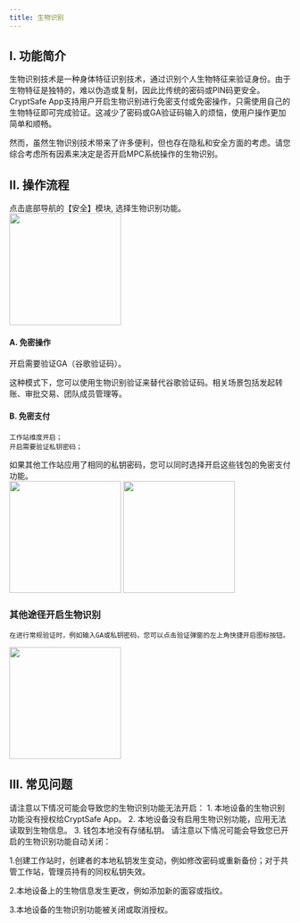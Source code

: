 ```yaml
---
title: 生物识别
---
```


## I. 功能简介

生物识别技术是一种身体特征识别技术，通过识别个人生物特征来验证身份。由于生物特征是独特的，难以伪造或复制，因此比传统的密码或PIN码更安全。CryptSafe App支持用户开启生物识别进行免密支付或免密操作，只需使用自己的生物特征即可完成验证。这减少了密码或GA验证码输入的烦恼，使用户操作更加简单和顺畅。

然而，虽然生物识别技术带来了许多便利，但也存在隐私和安全方面的考虑。请您综合考虑所有因素来决定是否开启MPC系统操作的生物识别。

## II. 操作流程



<Steps>

<Step title="进入生物识别功能">
    点击底部导航的【安全】模块, 选择生物识别功能。
      <div className="w-full flex items-center justify-center">
    <img src="/images/user-guide/safecn.png" width="200"/>
</div>
</Step>

<Step title="分场景开启生物识别">

#### A. 免密操作

开启需要验证GA（谷歌验证码）。

<tip>
这种模式下，您可以使用生物识别验证来替代谷歌验证码。相关场景包括发起转账、审批交易、团队成员管理等。
</tip>

#### B. 免密支付

    工作站维度开启；
    开启需要验证私钥密码；
<tip>
    如果其他工作站应用了相同的私钥密码，您可以同时选择开启这些钱包的免密支付功能。
</tip>

  <div className="w-full flex items-center justify-center">
    <CardGroup cols={2}>
        <img src="/images/user-guide/bio1cn.png" width="200"/>
        <img src="/images/user-guide/bio2cn.png" width="200"/>
    </CardGroup>
</div>
</Step>
</Steps>

### 其他途径开启生物识别

    在进行常规验证时，例如输入GA或私钥密码，您可以点击验证弹窗的左上角快捷开启图标按钮。
   <div className="w-full flex items-center justify-center">
    <img src="/images/user-guide/bio3cn.png" width="200"/>
</div>


## III. 常见问题

<Accordion title="为什么无法开启生物识别？">
请注意以下情况可能会导致您的生物识别功能无法开启：
1. 本地设备的生物识别功能没有授权给CryptSafe App。
2. 本地设备没有启用生物识别功能，应用无法读取到生物信息。
3. 钱包本地没有存储私钥。
</Accordion>

<Accordion title="为什么生物识别失效或无法使用？">
请注意以下情况可能会导致您已开启的生物识别功能自动关闭：

1.创建工作站时，创建者的本地私钥发生变动，例如修改密码或重新备份；对于共管工作站，管理员持有的同权私钥失效。

2.本地设备上的生物信息发生更改，例如添加新的面容或指纹。

3.本地设备的生物识别功能被关闭或取消授权。
</Accordion>

